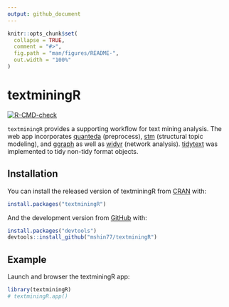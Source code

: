 ```yaml
---
output: github_document
---
```


<!-- README.md is generated from README.Rmd. Please edit that file -->

```r
knitr::opts_chunk$set(
  collapse = TRUE,
  comment = "#>",
  fig.path = "man/figures/README-",
  out.width = "100%"
)
```

# textminingR

<!-- badges: start -->
[![R-CMD-check](https://github.com/mshin77/textminingR/workflows/R-CMD-check/badge.svg)](https://github.com/mshin77/textminingR/actions)
<!-- badges: end -->

`textminingR` provides a supporting workflow for text mining analysis. The web app incorporates [quanteda](https://github.com/quanteda/quanteda) (preprocess), [stm](https://github.com/bstewart/stm) (structural topic modeling), and [ggraph](https://github.com/thomasp85/ggraph) as well as [widyr](https://github.com/dgrtwo/widyr) (network analysis). [tidytext](https://github.com/cran/tidytext) was implemented to tidy non-tidy format objects.

## Installation

You can install the released version of textminingR from [CRAN](https://CRAN.R-project.org) with:

``` r
install.packages("textminingR")
```

And the development version from [GitHub](https://github.com/) with:

``` r
install.packages("devtools")
devtools::install_github("mshin77/textminingR")
```
## Example

Launch and browser the textminingR app:

```r
library(textminingR)
# textminingR.app()
```

